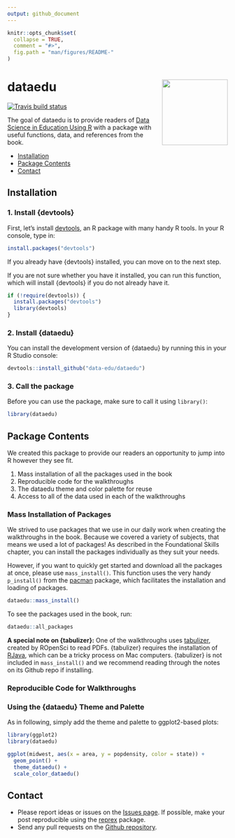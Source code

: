 ```yaml
---
output: github_document
---
```


<!-- README.md is generated from README.Rmd. Please edit that file -->

```r
knitr::opts_chunk$set(
  collapse = TRUE,
  comment = "#>",
  fig.path = "man/figures/README-"
)
```

# dataedu <img src='man/figures/logo.png' align="right" height="150" />

<!-- badges: start -->
[![Travis build status](https://travis-ci.org/data-edu/dataedu.svg?branch=master)](https://travis-ci.org/data-edu/dataedu)
<!-- badges: end -->

The goal of dataedu is to provide readers of [Data Science in Education Using R](https://github.com/data-edu/data-science-in-education) with a package with useful functions, data, and references from the book.

* [ Installation ](#installation)
* [ Package Contents ](#package-contents)
* [ Contact ](#contact)

## Installation

### 1. Install {devtools}

First, let's install [devtools](https://github.com/r-lib/devtools), an R package with many handy R tools. In your R console, type in:

``` r
install.packages("devtools")
```

If you already have {devtools} installed, you can move on to the next step.

If you are not sure whether you have it installed, you can run this function, which will install {devtools} if you do not already have it.

``` r
if (!require(devtools)) {
  install.packages("devtools")
  library(devtools)
}
```

### 2. Install {dataedu}

You can install the development version of {dataedu} by running this in your R Studio console:

``` r
devtools::install_github("data-edu/dataedu")
```

### 3. Call the package

Before you can use the package, make sure to call it using `library()`:

```r
library(dataedu)
```

## Package Contents

We created this package to provide our readers an opportunity to jump into R however they see fit.

1. Mass installation of all the packages used in the book
2. Reproducible code for the walkthroughs
3. The dataedu theme and color palette for reuse
4. Access to all of the data used in each of the walkthroughs

### Mass Installation of Packages

We strived to use packages that we use in our daily work when creating the walkthroughs in the book. Because we covered a variety of subjects, that means we used a lot of packages! As described in the Foundational Skills chapter, you can install the packages individually as they suit your needs. 

However, if you want to quickly get started and download all the packages at once, please use `mass_install()`. This function uses the very handy `p_install()` from the [pacman](https://github.com/trinker/pacman) package, which facilitates the installation and loading of packages.

``` r
dataedu::mass_install()
```

To see the packages used in the book, run:

```r
dataedu::all_packages
```

**A special note on {tabulizer}:** One of the walkthroughs uses [tabulizer](https://github.com/ropensci/tabulizer), created by ROpenSci to read PDFs. {tabulizer} requires the installation of [RJava](https://cran.r-project.org/web/packages/rJava/index.html), which can be a tricky process on Mac computers. {tabulizer} is not included in `mass_install()` and we recommend reading through the notes on its Github repo if installing.

### Reproducible Code for Walkthroughs

### Using the {dataedu} Theme and Palette

As in following, simply add the theme and palette to ggplot2-based plots:

```r
library(ggplot2)
library(dataedu)

ggplot(midwest, aes(x = area, y = popdensity, color = state)) +
  geom_point() +
  theme_dataedu() +
  scale_color_dataedu()
```

## Contact

* Please report ideas or issues on the [Issues page](https://github.com/data-edu/dataedu/issues). If possible, make your post reproducible using the [reprex](https://github.com/tidyverse/reprex) package.
* Send any pull requests on the [Github repository](https://github.com/data-edu/dataedu).
